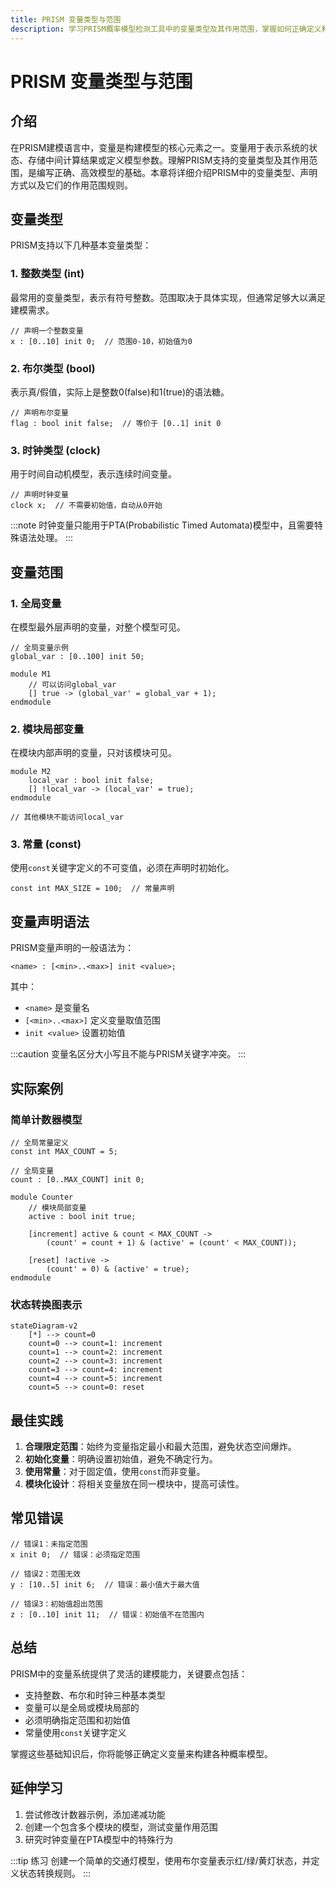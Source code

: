 ```yaml
---
title: PRISM 变量类型与范围
description: 学习PRISM概率模型检测工具中的变量类型及其作用范围，掌握如何正确定义和使用变量进行建模。
---
```


# PRISM 变量类型与范围

## 介绍

在PRISM建模语言中，变量是构建模型的核心元素之一。变量用于表示系统的状态、存储中间计算结果或定义模型参数。理解PRISM支持的变量类型及其作用范围，是编写正确、高效模型的基础。本章将详细介绍PRISM中的变量类型、声明方式以及它们的作用范围规则。

## 变量类型

PRISM支持以下几种基本变量类型：

### 1. 整数类型 (int)
最常用的变量类型，表示有符号整数。范围取决于具体实现，但通常足够大以满足建模需求。

```prism
// 声明一个整数变量
x : [0..10] init 0;  // 范围0-10，初始值为0
```

### 2. 布尔类型 (bool)
表示真/假值，实际上是整数0(false)和1(true)的语法糖。

```prism
// 声明布尔变量
flag : bool init false;  // 等价于 [0..1] init 0
```

### 3. 时钟类型 (clock)
用于时间自动机模型，表示连续时间变量。

```prism
// 声明时钟变量
clock x;  // 不需要初始值，自动从0开始
```

:::note
时钟变量只能用于PTA(Probabilistic Timed Automata)模型中，且需要特殊语法处理。
:::

## 变量范围

### 1. 全局变量
在模型最外层声明的变量，对整个模型可见。

```prism
// 全局变量示例
global_var : [0..100] init 50;

module M1
    // 可以访问global_var
    [] true -> (global_var' = global_var + 1);
endmodule
```

### 2. 模块局部变量
在模块内部声明的变量，只对该模块可见。

```prism
module M2
    local_var : bool init false;
    [] !local_var -> (local_var' = true);
endmodule

// 其他模块不能访问local_var
```

### 3. 常量 (const)
使用`const`关键字定义的不可变值，必须在声明时初始化。

```prism
const int MAX_SIZE = 100;  // 常量声明
```

## 变量声明语法

PRISM变量声明的一般语法为：

```
<name> : [<min>..<max>] init <value>;
```

其中：
- `<name>` 是变量名
- `[<min>..<max>]` 定义变量取值范围
- `init <value>` 设置初始值

:::caution
变量名区分大小写且不能与PRISM关键字冲突。
:::

## 实际案例

### 简单计数器模型

```prism
// 全局常量定义
const int MAX_COUNT = 5;

// 全局变量
count : [0..MAX_COUNT] init 0;

module Counter
    // 模块局部变量
    active : bool init true;
    
    [increment] active & count < MAX_COUNT -> 
        (count' = count + 1) & (active' = (count' < MAX_COUNT));
    
    [reset] !active -> 
        (count' = 0) & (active' = true);
endmodule
```

### 状态转换图表示

```mermaid
stateDiagram-v2
    [*] --> count=0
    count=0 --> count=1: increment
    count=1 --> count=2: increment
    count=2 --> count=3: increment
    count=3 --> count=4: increment
    count=4 --> count=5: increment
    count=5 --> count=0: reset
```

## 最佳实践

1. **合理限定范围**：始终为变量指定最小和最大范围，避免状态空间爆炸。
2. **初始化变量**：明确设置初始值，避免不确定行为。
3. **使用常量**：对于固定值，使用`const`而非变量。
4. **模块化设计**：将相关变量放在同一模块中，提高可读性。

## 常见错误

```prism
// 错误1：未指定范围
x init 0;  // 错误：必须指定范围

// 错误2：范围无效
y : [10..5] init 6;  // 错误：最小值大于最大值

// 错误3：初始值超出范围
z : [0..10] init 11;  // 错误：初始值不在范围内
```

## 总结

PRISM中的变量系统提供了灵活的建模能力，关键要点包括：
- 支持整数、布尔和时钟三种基本类型
- 变量可以是全局或模块局部的
- 必须明确指定范围和初始值
- 常量使用`const`关键字定义

掌握这些基础知识后，你将能够正确定义变量来构建各种概率模型。

## 延伸学习

1. 尝试修改计数器示例，添加递减功能
2. 创建一个包含多个模块的模型，测试变量作用范围
3. 研究时钟变量在PTA模型中的特殊行为

:::tip 练习
创建一个简单的交通灯模型，使用布尔变量表示红/绿/黄灯状态，并定义状态转换规则。
:::